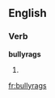 ==English==

===Verb===
'''bullyrags'''

# {{third-person singular of|[[bullyrag]]}}

[[fr:bullyrags]]